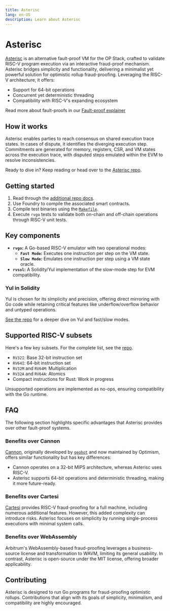 ```yaml
---
title: Asterisc
lang: en-US
description: Learn about Asterisc
---
```


# Asterisc

[Asterisc](https://github.com/protolambda/asterisc/tree/master) is an alternative fault-proof VM for the OP Stack, crafted to validate RISC-V program execution via an interactive fraud-proof mechanism. Asterisc bridges simplicity and functionality, delivering a minimalist yet powerful solution for optimistic rollup fraud-proofing. Leveraging the RISC-V architecture, it offers:

*   Support for 64-bit operations
*   Concurrent yet deterministic threading
*   Compatibility with RISC-V's expanding ecosystem

Read more about fault-proofs in our [Fault-proof explainer](/stack/fault-proofs/explainer)

## How it works

Asterisc enables parties to reach consensus on shared execution trace states. In cases of dispute, it identifies the diverging execution step. Commitments are generated for memory, registers, CSR, and VM states across the execution trace, with disputed steps emulated within the EVM to resolve inconsistencies.

Ready to dive in? Keep reading or head over to the [Asterisc repo](https://github.com/protolambda/asterisc/tree/master).

## Getting started

1.  Read through the [additional repo docs](https://github.com/protolambda/asterisc/tree/master/docs).
2.  Use Foundry to compile the associated smart contracts.
3.  Compile test binaries using the [`Makefile`](https://github.com/protolambda/asterisc/blob/master/tests/go-tests/Makefile).
4.  Execute `rvgo` tests to validate both on-chain and off-chain operations through RISC-V unit tests.

## Key components

*   **`rvgo`:** A Go-based RISC-V emulator with two operational modes:
    *   **`Fast Mode`:** Executes one instruction per step on the VM state.
    *   **`Slow Mode`:** Emulates one instruction per step using a VM state oracle.
*   **`rvsol`:** A Solidity/Yul implementation of the slow-mode step for EVM compatibility.

### Yul in Solidity

Yul is chosen for its simplicity and precision, offering direct mirroring with Go code while retaining critical features like underflow/overflow behavior and untyped operations.

[See the repo](https://github.com/protolambda/asterisc/blob/master/README.md#why-use-yul-in-solidity) for a deeper dive on Yul and fast/slow modes.

## Supported RISC-V subsets

Here's a few key subsets. For the complete list, see the [repo](https://github.com/protolambda/asterisc?tab=readme-ov-file#risc-v-subset-support).

*   `RV32I`: Base 32-bit instruction set
*   `RV64I`: 64-bit instruction set
*   `RV32M` and `RV64M`: Multiplication
*   `RV32A` and `RV64A`: Atomics
*   Compact instructions for Rust: Work in progress

Unsupported operations are implemented as no-ops, ensuring compatibility with the Go runtime.

## FAQ

The following section highlights specific advantages that Asterisc provides over other fault-proof systems.

### Benefits over Cannon

[Cannon](https://github.com/ethereum-optimism/cannon/), originally developed by [`geohot`](https://github.com/geohot/) and now maintained by Optimism, offers similar functionality but has key differences:

*   Cannon operates on a 32-bit MIPS architecture, whereas Asterisc uses RISC-V.
*   Asterisc supports 64-bit operations and deterministic threading, making it more future-ready.

### Benefits over Cartesi

[Cartesi](https://github.com/cartesi/) provides RISC-V fraud-proofing for a full machine, including numerous additional features. However, this added complexity can introduce risks. Asterisc focuses on simplicity by running single-process executions with minimal system calls.

### Benefits over WebAssembly

Arbitrum's WebAssembly-based fraud-proofing leverages a business-source license and transformation to WAVM, limiting its general usability. In contrast, Asterisc is open-source under the MIT license, offering broader applicability.

## Contributing

Asterisc is designed to run Go programs for fraud-proofing optimistic rollups. Contributions that align with its goals of simplicity, minimalism, and compatibility are highly encouraged.
